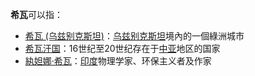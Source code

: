 '''希瓦'''可以指：
*[[希瓦_(乌兹别克斯坦)|希瓦 (乌兹别克斯坦)]]：[[乌兹别克斯坦|乌兹别克斯坦]]境內的一個綠洲城市
*[[希瓦汗国|希瓦汗国]]：16世纪至20世纪存在于[[中亚|中亚]]地区的国家
*[[紈妲娜·希瓦|紈妲娜·希瓦]]：[[印度|印度]]物理学家、环保主义者及作家

{{Disambig|cat=二字消歧义}}